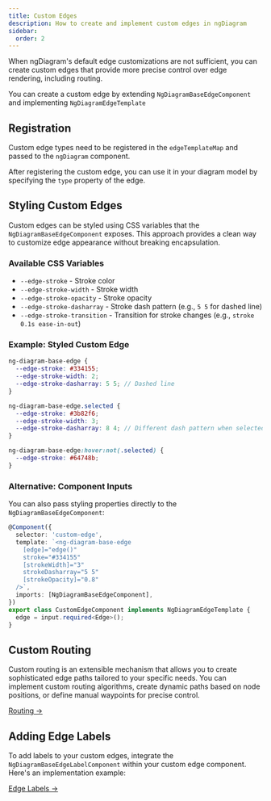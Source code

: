 ```yaml
---
title: Custom Edges
description: How to create and implement custom edges in ngDiagram
sidebar:
  order: 2
---
```



When ngDiagram's default edge customizations are not sufficient, you can create custom edges that provide more precise control over edge rendering, including routing.

You can create a custom edge by extending `NgDiagramBaseEdgeComponent` and implementing `NgDiagramEdgeTemplate`

<CodeSnippet relativePath="edges/custom-edges/custom-edge.component.ts" />

## Registration

Custom edge types need to be registered in the `edgeTemplateMap` and passed to the `ngDiagram` component.

After registering the custom edge, you can use it in your diagram model by specifying the `type` property of the edge.

<CodeSnippet relativePath="edges/custom-edges/diagram.component.ts" />

## Styling Custom Edges

Custom edges can be styled using CSS variables that the `NgDiagramBaseEdgeComponent` exposes. This approach provides a clean way to customize edge appearance without breaking encapsulation.

### Available CSS Variables

- `--edge-stroke` - Stroke color
- `--edge-stroke-width` - Stroke width
- `--edge-stroke-opacity` - Stroke opacity
- `--edge-stroke-dasharray` - Stroke dash pattern (e.g., `5 5` for dashed line)
- `--edge-stroke-transition` - Transition for stroke changes (e.g., `stroke 0.1s ease-in-out`)

### Example: Styled Custom Edge

```scss
ng-diagram-base-edge {
  --edge-stroke: #334155;
  --edge-stroke-width: 2;
  --edge-stroke-dasharray: 5 5; // Dashed line
}

ng-diagram-base-edge.selected {
  --edge-stroke: #3b82f6;
  --edge-stroke-width: 3;
  --edge-stroke-dasharray: 8 4; // Different dash pattern when selected
}

ng-diagram-base-edge:hover:not(.selected) {
  --edge-stroke: #64748b;
}
```

### Alternative: Component Inputs

You can also pass styling properties directly to the `NgDiagramBaseEdgeComponent`:

```typescript
@Component({
  selector: 'custom-edge',
  template: `<ng-diagram-base-edge
    [edge]="edge()"
    stroke="#334155"
    [strokeWidth]="3"
    strokeDasharray="5 5"
    [strokeOpacity]="0.8"
  />`,
  imports: [NgDiagramBaseEdgeComponent],
})
export class CustomEdgeComponent implements NgDiagramEdgeTemplate {
  edge = input.required<Edge>();
}
```

## Custom Routing

Custom routing is an extensible mechanism that allows you to create sophisticated edge paths tailored to your specific needs. You can implement custom routing algorithms, create dynamic paths based on node positions, or define manual waypoints for precise control.

[Routing →](/docs/guides/edges/routing)

## Adding Edge Labels

To add labels to your custom edges, integrate the `NgDiagramBaseEdgeLabelComponent` within your custom edge component. Here's an implementation example:


<LabeledEdge />

<CodeSnippet relativePath="edges/custom-edges/labeled-edge/labeled-edge.component.ts" />

[Edge Labels →](/docs/guides/edges/labels)
